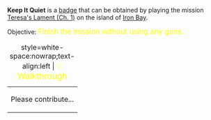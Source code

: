 '''Keep It Quiet''' is a [[Badges|badge]] that can be obtained by playing the mission [[Teresa's Lament (Ch. 1)]] on the island of [[Iron Bay]].

Objective: <big style="color:yellow">Finish the mission without using any guns.</big>

{| class="mw-collapsible mw-collapsed"
|+ style=white-space:nowrap;text-align:left | <big style="color:yellow">💡 Walkthrough</big>
|-
| Please contribute...
|}